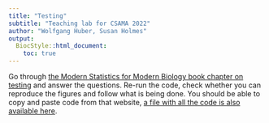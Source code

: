 ```yaml
---
title: "Testing"
subtitle: "Teaching lab for CSAMA 2022"
author: "Wolfgang Huber, Susan Holmes"
output:
  BiocStyle::html_document:
    toc: true
---
```


Go through [the Modern Statistics for Modern Biology book chapter on testing](https://www.huber.embl.de/msmb/Chap-Testing.html) and answer the questions. Re-run the code, check whether you can reproduce the figures and follow what is being done. You should be able to copy and paste code from that website, [a file with all the code is also available here](https://www.huber.embl.de/msmb/code).
